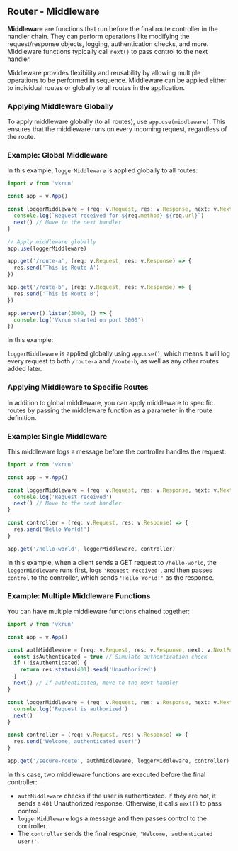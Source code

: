 ## Router - Middleware

**Middleware** are functions that run before the final route controller in the handler chain. They can perform operations like modifying the request/response objects, logging, authentication checks, and more. Middleware functions typically call `next()` to pass control to the next handler.

Middleware provides flexibility and reusability by allowing multiple operations to be performed in sequence. Middleware can be applied either to individual routes or globally to all routes in the application.


### Applying Middleware Globally

To apply middleware globally (to all routes), use `app.use(middleware)`. This ensures that the middleware runs on every incoming request, regardless of the route.

### Example: Global Middleware

In this example, `loggerMiddleware` is applied globally to all routes:

```ts
import v from 'vkrun'

const app = v.App()

const loggerMiddleware = (req: v.Request, res: v.Response, next: v.NextFunction) => {
  console.log(`Request received for ${req.method} ${req.url}`)
  next() // Move to the next handler
}

// Apply middleware globally
app.use(loggerMiddleware)

app.get('/route-a', (req: v.Request, res: v.Response) => {
  res.send('This is Route A')
})

app.get('/route-b', (req: v.Request, res: v.Response) => {
  res.send('This is Route B')
})

app.server().listen(3000, () => {
  console.log('Vkrun started on port 3000')
})
```

In this example:

`loggerMiddleware` is applied globally using `app.use()`, which means it will log every request to both `/route-a` and `/route-b`, as well as any other routes added later.

### Applying Middleware to Specific Routes

In addition to global middleware, you can apply middleware to specific routes by passing the middleware function as a parameter in the route definition.

### Example: Single Middleware

This middleware logs a message before the controller handles the request:

```ts
import v from 'vkrun'

const app = v.App()

const loggerMiddleware = (req: v.Request, res: v.Response, next: v.NextFunction) => {
  console.log('Request received')
  next() // Move to the next handler
}

const controller = (req: v.Request, res: v.Response) => {
  res.send('Hello World!')
}

app.get('/hello-world', loggerMiddleware, controller)
```

In this example, when a client sends a GET request to `/hello-world`, the `loggerMiddleware` runs first, logs `'Request received'`, and then passes `control` to the controller, which sends `'Hello World!'` as the response.

### Example: Multiple Middleware Functions

You can have multiple middleware functions chained together:

```ts
import v from 'vkrun'

const app = v.App()

const authMiddleware = (req: v.Request, res: v.Response, next: v.NextFunction) => {
  const isAuthenticated = true // Simulate authentication check
  if (!isAuthenticated) {
    return res.status(401).send('Unauthorized')
  }
  next() // If authenticated, move to the next handler
}

const loggerMiddleware = (req: v.Request, res: v.Response, next: v.NextFunction) => {
  console.log('Request is authorized')
  next()
}

const controller = (req: v.Request, res: v.Response) => {
  res.send('Welcome, authenticated user!')
}

app.get('/secure-route', authMiddleware, loggerMiddleware, controller)
```

In this case, two middleware functions are executed before the final controller:

- `authMiddleware` checks if the user is authenticated. If they are not, it sends a `401` Unauthorized response. Otherwise, it calls `next()` to pass control.
- `loggerMiddleware` logs a message and then passes control to the controller.
- The `controller` sends the final response, `'Welcome, authenticated user!'`.